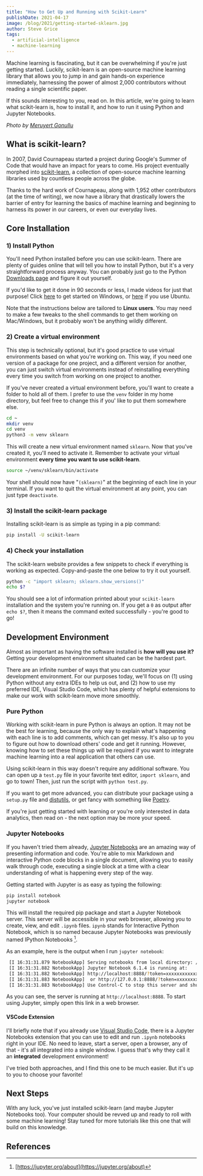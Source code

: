 ```yaml
---
title: "How to Get Up and Running with Scikit-Learn"
publishDate: 2021-04-17
image: /blog/2021/getting-started-sklearn.jpg
author: Steve Grice
tags:
  - artificial-intelligence
  - machine-learning
---
```


Machine learning is fascinating, but it can be overwhelming if you're just getting started. Luckily, scikit-learn is an open-source machine learning library that allows you to jump in and gain hands-on experience immediately, harnessing the power of almost 2,000 contributors without reading a single scientific paper.

If this sounds interesting to you, read on. In this article, we're going to learn what scikit-learn is, how to install it, and how to run it using Python and Jupyter Notebooks.

*Photo by [Meruyert Gonullu](https://www.pexels.com/@meruyert-bissimbayeva?utm_content=attributionCopyText&utm_medium=referral&utm_source=pexels)*

## What is scikit-learn?

In 2007, David Cournapeau started a project during Google's Summer of Code that would have an impact for years to come. His project eventually morphed into [scikit-learn](https://github.com/scikit-learn/scikit-learn), a collection of open-source machine learning libraries used by countless people across the globe.

Thanks to the hard work of Cournapeau, along with 1,952 other contributors (at the time of writing), we now have a library that drastically lowers the barrier of entry for learning the basics of machine learning and beginning to harness its power in our careers, or even our everyday lives.

## Core Installation

### 1) Install Python

You'll need Python installed before you can use scikit-learn. There are plenty of guides online that will tell you how to install Python, but it's a very straightforward process anyway. You can probably just go to the Python [Downloads page](https://www.python.org/downloads/) and figure it out yourself.

If you'd like to get it done in 90 seconds or less, I made videos for just that purpose! Click [here](../2020/90-sec/python-windows) to get started on Windows, or [here](../2020/90-sec/python-ubuntu) if you use Ubuntu.

Note that the instructions below are tailored to **Linux users**. You may need to make a few tweaks to the shell commands to get them working on Mac/Windows, but it probably won't be anything wildly different.

### 2) Create a virtual environment

This step is technically optional, but it's good practice to use virtual environments based on what you're working on. This way, if you need one version of a package for one project, and a different version for another, you can just switch virtual environments instead of reinstalling everything every time you switch from working on one project to another.

If you've never created a virtual environment before, you'll want to create a folder to hold all of them. I prefer to use the `venv` folder in my home directory, but feel free to change this if you' like to put them somewhere else.

```bash
cd ~
mkdir venv
cd venv
python3 -m venv sklearn
```

This will create a new virtual environment named `sklearn`. Now that you've created it, you'll need to activate it. Remember to activate your virtual environment **every time you want to use scikit-learn**.

```bash
source ~/venv/sklearn/bin/activate
```

Your shell should now have "`(sklearn)`" at the beginning of each line in your terminal. If you want to quit the virtual environment at any point, you can just type `deactivate`.

### 3) Install the scikit-learn package

Installing scikit-learn is as simple as typing in a pip command:

```bash
pip install -U scikit-learn
```

### 4) Check your installation

The scikit-learn website provides a few snippets to check if everything is working as expected. Copy-and-paste the one below to try it out yourself.

```bash
python -c "import sklearn; sklearn.show_versions()"
echo $?
```

You should see a lot of information printed about your `scikit-learn` installation and the system you're running on. If you get a `0` as output after `echo $?`, then it means the command exited successfully - you're good to go!

## Development Environment

Almost as important as having the software installed is **how will you use it?** Getting your development environment situated can be the hardest part.

There are an infinite number of ways that you can customize your development environment. For our purposes today, we'll focus on (1) using Python without any extra IDEs to help us out, and (2) how to use my preferred IDE, Visual Studio Code, which has plenty of helpful extensions to make our work with scikit-learn move more smoothly.

### Pure Python

Working with scikit-learn in pure Python is always an option. It may not be the best for learning, because the only way to explain what's happening with each line is to add comments, which can get messy. It's also up to you to figure out how to download others' code and get it running. However, knowing how to set these things up will be required if you want to integrate machine learning into a real application that others can use.

Using scikit-learn in this way doesn't require any additional software. You can open up a `test.py` file in your favorite text editor, `import sklearn`, and go to town! Then, just run the script with `python test.py`.

If you want to get more advanced, you can distribute your package using a `setup.py` file and [distutils](https://docs.python.org/3.10/library/distutils.html), or get fancy with something like [Poetry](https://python-poetry.org/).

If you're just getting started with learning or you're only interested in data analytics, then read on - the next option may be more your speed.

### Jupyter Notebooks

If you haven't tried them already, [Jupyter Notebooks](https://jupyter.org/) are an amazing way of presenting information and code. You're able to mix Markdown and interactive Python code blocks in a single document, allowing you to easily walk through code, executing a single block at a time with a clear understanding of what is happening every step of the way.

Getting started with Jupyter is as easy as typing the following:

```bash
pip install notebook
jupyter notebook
```

This will install the required pip package and start a Jupyter Notebook server. This server will be accessible in your web browser, allowing you to create, view, and edit `.ipynb` files. `ipynb` stands for Interactive Python Notebook, which is so named because Jupyter Notebooks was previously named IPython Notebooks [^1].

As an example, here is the output when I run `jupyter notebook`:

```bash
 [I 16:31:31.879 NotebookApp] Serving notebooks from local directory: /home/steve
 [I 16:31:31.882 NotebookApp] Jupyter Notebook 6.1.4 is running at:
 [I 16:31:31.882 NotebookApp] http://localhost:8888/?token=xxxxxxxxxxxxxxxxxxxxxxxxxxxxxxxxxxxxxxxxxxxxxxxx
 [I 16:31:31.883 NotebookApp]  or http://127.0.0.1:8888/?token=xxxxxxxxxxxxxxxxxxxxxxxxxxxxxxxxxxxxxxxxxxxxxxxx
 [I 16:31:31.883 NotebookApp] Use Control-C to stop this server and shut down all kernels (twice to skip confirmation).
```

As you can see, the server is running at `http://localhost:8888`. To start using Jupyter, simply open this link in a web browser.

#### VSCode Extension

I'll briefly note that if you already use [Visual Studio Code](https://code.visualstudio.com/), there is a Jupyter Notebooks extension that you can use to edit and run `.ipynb` notebooks right in your IDE. No need to leave, start a server, open a browser, any of that - it's all integrated into a single window. I guess that's why they call it an **integrated** development environment!

I've tried both approaches, and I find this one to be much easier. But it's up to you to choose your favorite!

## Next Steps

With any luck, you've just installed scikit-learn (and maybe Jupyter Notebooks too). Your computer should be revved up and ready to roll with some machine learning! Stay tuned for more tutorials like this one that will build on this knowledge.

## References

[^1]: [https://jupyter.org/about](https://jupyter.org/about)
